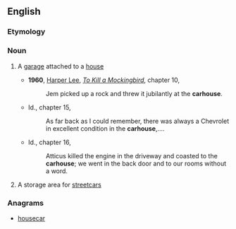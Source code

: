 ==English==

===Etymology===
{{compound|car|house|lang=en}}

===Noun===
{{en-noun}}
# {{label|en|US}} A [[garage]] attached to a [[house]]
#* '''1960''', [[w:Harper Lee|Harper Lee]], ''[[w:To Kill a Mockingbird|To Kill a Mockingbird]]'', chapter 10,
#*: Jem picked up a rock and threw it jubilantly at the '''carhouse'''.
#* Id., chapter 15,
#*: As far back as I could remember, there was always a Chevrolet in excellent condition in the '''carhouse''',....
#* Id., chapter 16,
#*: Atticus killed the engine in the driveway and coasted to the '''carhouse'''; we went in the back door and to our rooms without a word.
# {{label|en|US|dated}} A storage area for [[streetcar]]s

===Anagrams===
* [[housecar#English|housecar]]